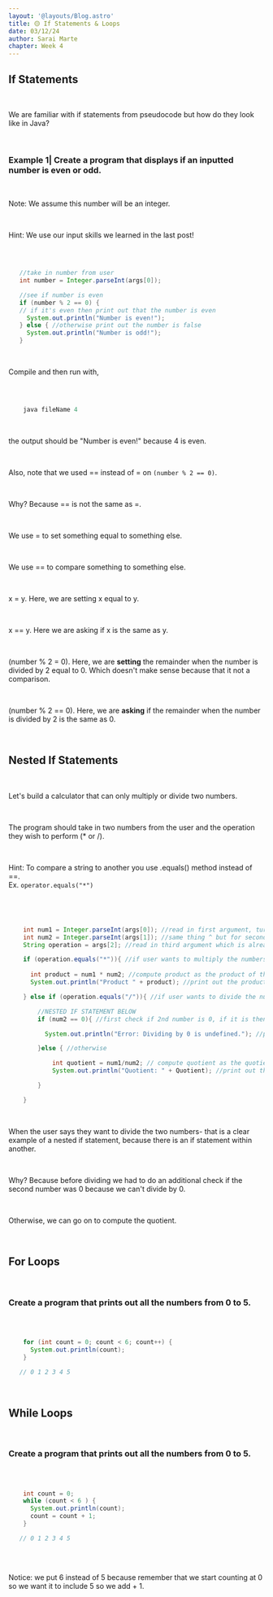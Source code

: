 ```yaml
---
layout: '@layouts/Blog.astro'
title: 🟡 If Statements & Loops
date: 03/12/24
author: Sarai Marte
chapter: Week 4
---
```



<span style="font-family: var(--primaryFont);">


## If Statements

&nbsp;&nbsp;&nbsp;&nbsp;

We are familiar with if statements from pseudocode but how do they look like in Java?

&nbsp;&nbsp;&nbsp;&nbsp;

### Example 1| Create a program that displays if an inputted number is even or odd.

&nbsp;&nbsp;&nbsp;&nbsp;

Note: We assume this number will be an integer.

&nbsp;&nbsp;&nbsp;&nbsp;

Hint: We use our input skills we learned in the last post! 

&nbsp;&nbsp;&nbsp;&nbsp;

 ```java

    //take in number from user
    int number = Integer.parseInt(args[0]);

    //see if number is even
    if (number % 2 == 0) {
    // if it's even then print out that the number is even
      System.out.println("Number is even!");
    } else { //otherwise print out the number is false
      System.out.println("Number is odd!");
    }


```

&nbsp;&nbsp;&nbsp;&nbsp;

Compile and then run with,

&nbsp;&nbsp;&nbsp;&nbsp;

```java

    java fileName 4


```

&nbsp;&nbsp;&nbsp;&nbsp;

the output should be "Number is even!" because 4 is even.

&nbsp;&nbsp;&nbsp;&nbsp;

Also, note that we used == instead of = on ```(number % 2 == 0)```.

&nbsp;&nbsp;&nbsp;&nbsp;

Why? Because == is not the same as =.

&nbsp;&nbsp;&nbsp;&nbsp;

We use = to set something equal to something else. 

&nbsp;&nbsp;&nbsp;&nbsp;

We use == to compare something to something else.

&nbsp;&nbsp;&nbsp;&nbsp;

x = y. Here, we are setting x equal to y.

&nbsp;&nbsp;&nbsp;&nbsp;

x == y. Here we are asking if x is the same as y.

&nbsp;&nbsp;&nbsp;&nbsp;

(number % 2 = 0). Here, we are **setting** the remainder when the number is divided by 2 equal to 0. Which doesn't make sense because that it not a comparison.

&nbsp;&nbsp;&nbsp;&nbsp;

(number % 2 == 0). Here, we are **asking** if the remainder when the number is divided by 2 is the same as 0.

&nbsp;&nbsp;&nbsp;&nbsp;

## Nested If Statements

&nbsp;&nbsp;&nbsp;&nbsp;

Let's build a calculator that can only multiply or divide two numbers.

&nbsp;&nbsp;&nbsp;&nbsp;

The program should take in two numbers from the user and the operation they wish to perform (* or /).

&nbsp;&nbsp;&nbsp;&nbsp;

Hint: To compare a string to another you use .equals() method instead of ==.  
Ex. ```operator.equals("*")```

&nbsp;&nbsp;&nbsp;&nbsp;

```java


    int num1 = Integer.parseInt(args[0]); //read in first argument, turn it into an int and store it as num1  
    int num2 = Integer.parseInt(args[1]); //same thing ^ but for second number
    String operation = args[2]; //read in third argument which is already a string

    if (operation.equals("*")){ //if user wants to multiply the numbers then...
      
      int product = num1 * num2; //compute product as the product of the 2 numbers
      System.out.println("Product " + product); //print out the product

    } else if (operation.equals("/")){ //if user wants to divide the numbers then...

        //NESTED IF STATEMENT BELOW
        if (num2 == 0){ //first check if 2nd number is 0, if it is then...

          System.out.println("Error: Dividing by 0 is undefined."); //print out an error bc you can't divide by 0   

        }else { //otherwise 

            int quotient = num1/num2; // compute quotient as the quotient of the 2 numbers
            System.out.println("Quotient: " + Quotient); //print out the quotient

        }

    }


```

&nbsp;&nbsp;&nbsp;&nbsp;

When the user says they want to divide the two numbers- that is a clear example of a nested if statement, because there is an if statement within another.

&nbsp;&nbsp;&nbsp;&nbsp;

Why? Because before dividing we had to do an additional check if the second number was 0 because we can't divide by 0.

&nbsp;&nbsp;&nbsp;&nbsp;

Otherwise, we can go on to compute the quotient.




&nbsp;&nbsp;&nbsp;&nbsp;


## For Loops

&nbsp;&nbsp;&nbsp;&nbsp;

### Create a program that prints out all the numbers from 0 to 5. 

&nbsp;&nbsp;&nbsp;&nbsp;

```java 

    for (int count = 0; count < 6; count++) {
      System.out.println(count);
    }

   // 0 1 2 3 4 5


```

&nbsp;&nbsp;&nbsp;&nbsp;

## While Loops

&nbsp;&nbsp;&nbsp;&nbsp;

### Create a program that prints out all the numbers from 0 to 5. 

&nbsp;&nbsp;&nbsp;&nbsp;

```java

    int count = 0;
    while (count < 6 ) {
      System.out.println(count);
      count = count + 1;
    }

   // 0 1 2 3 4 5 
 
```

&nbsp;&nbsp;&nbsp;&nbsp;

Notice: we put 6 instead of 5 because remember that we start counting at 0 so we want it to include 5 so we add + 1.

&nbsp;&nbsp;&nbsp;&nbsp;

</span>